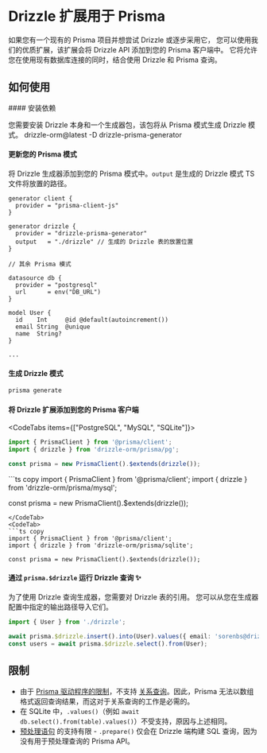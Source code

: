 
# Drizzle 扩展用于 Prisma

如果您有一个现有的 Prisma 项目并想尝试 Drizzle 或逐步采用它，
您可以使用我们的优质扩展，该扩展会将 Drizzle API 添加到您的 Prisma 客户端中。
它将允许您在使用现有数据库连接的同时，结合使用 Drizzle 和 Prisma 查询。

## 如何使用

<Steps>
#### 安装依赖

您需要安装 Drizzle 本身和一个生成器包，该包将从 Prisma 模式生成 Drizzle 模式。
<Npm>
drizzle-orm@latest
-D drizzle-prisma-generator
</Npm>

#### 更新您的 Prisma 模式

将 Drizzle 生成器添加到您的 Prisma 模式中。`output` 是生成的 Drizzle 模式 TS 文件将放置的路径。
```prisma copy filename="schema.prisma" {5-8}
generator client {
  provider = "prisma-client-js"
}

generator drizzle {
  provider = "drizzle-prisma-generator"
  output   = "./drizzle" // 生成的 Drizzle 表的放置位置
}

// 其余 Prisma 模式

datasource db {
  provider = "postgresql"
  url      = env("DB_URL")
}

model User {
  id    Int     @id @default(autoincrement())
  email String  @unique
  name  String?
}

...
```

#### 生成 Drizzle 模式

```bash
prisma generate
```

#### 将 Drizzle 扩展添加到您的 Prisma 客户端

<CodeTabs items={["PostgreSQL", "MySQL", "SQLite"]}>
<CodeTab>
```ts copy
import { PrismaClient } from '@prisma/client';
import { drizzle } from 'drizzle-orm/prisma/pg';

const prisma = new PrismaClient().$extends(drizzle());
```
</CodeTab>
<CodeTab>
```ts copy
import { PrismaClient } from '@prisma/client';
import { drizzle } from 'drizzle-orm/prisma/mysql';

const prisma = new PrismaClient().$extends(drizzle());
```
</CodeTab>
<CodeTab>
```ts copy
import { PrismaClient } from '@prisma/client';
import { drizzle } from 'drizzle-orm/prisma/sqlite';

const prisma = new PrismaClient().$extends(drizzle());
```
</CodeTab>
</CodeTabs>

#### 通过 `prisma.$drizzle` 运行 Drizzle 查询 ✨

为了使用 Drizzle 查询生成器，您需要对 Drizzle 表的引用。
您可以从您在生成器配置中指定的输出路径导入它们。

```ts copy
import { User } from './drizzle';

await prisma.$drizzle.insert().into(User).values({ email: 'sorenbs@drizzle.team', name: 'Søren' });
const users = await prisma.$drizzle.select().from(User);
```

</Steps>

## 限制

- 由于 [Prisma 驱动程序的限制](https://github.com/prisma/prisma/issues/17576)，不支持 [关系查询](/docs/rqb)。因此，Prisma 无法以数组格式返回查询结果，而这对于关系查询的工作是必需的。
- 在 SQLite 中，`.values()`（例如 `await db.select().from(table).values()`）不受支持，原因与上述相同。
- [预处理语句](/docs/perf-queries#prepared-statement) 的支持有限 - `.prepare()` 仅会在 Drizzle 端构建 SQL 查询，因为没有用于预处理查询的 Prisma API。
